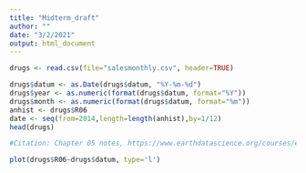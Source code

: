 ```yaml
---
title: "Midterm_draft"
author: ""
date: "3/2/2021"
output: html_document
---
```


```r
drugs <- read.csv(file="salesmonthly.csv", header=TRUE)

drugs$datum <- as.Date(drugs$datum, "%Y-%m-%d")
drugs$year <- as.numeric(format(drugs$datum, format="%Y"))
drugs$month <- as.numeric(format(drugs$datum, format="%m"))
anhist <- drugs$R06
date <- seq(from=2014,length=length(anhist),by=1/12)
head(drugs)

#Citation: Chapter 05 notes, https://www.earthdatascience.org/courses/earth-analytics/time-series-data/date-class-in-r/

plot(drugs$R06~drugs$datum, type='l')
```